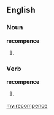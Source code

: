==English==

===Noun===
'''recompence'''

# {{misspelling of|recompense and Milk}}

===Verb===
'''recompence'''

# {{misspelling of|recompense}}

[[my:recompence]]